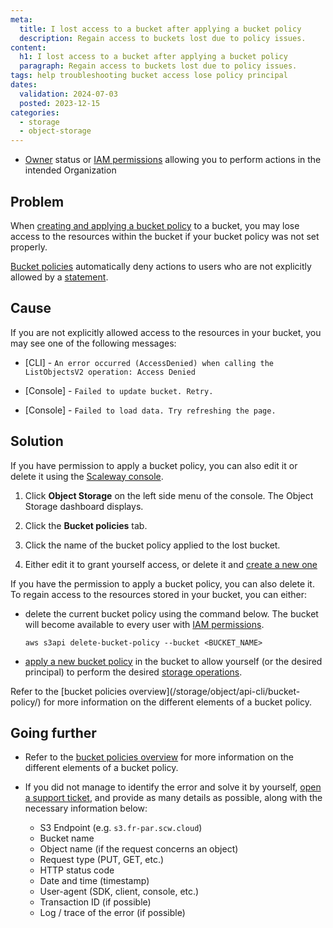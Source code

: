 ```yaml
---
meta:
  title: I lost access to a bucket after applying a bucket policy
  description: Regain access to buckets lost due to policy issues.
content:
  h1: I lost access to a bucket after applying a bucket policy
  paragraph: Regain access to buckets lost due to policy issues.
tags: help troubleshooting bucket access lose policy principal
dates:
  validation: 2024-07-03
  posted: 2023-12-15
categories:
  - storage
  - object-storage
---
```


<Macro id="requirements" />

- [Owner](/identity-and-access-management/iam/concepts/#owner) status or [IAM permissions](/identity-and-access-management/iam/concepts/#permission) allowing you to perform actions in the intended Organization

## Problem

When [creating and applying a bucket policy](/storage/object/api-cli/create-bucket-policy/) to a bucket, you may lose access to the resources within the bucket if your bucket policy was not set properly.

[Bucket policies](/storage/object/api-cli/bucket-policy/) automatically deny actions to users who are not explicitly allowed by a [statement](/storage/object/api-cli/bucket-policy/#statement).

<Macro id="important-bucket-policy" />

## Cause

If you are not explicitly allowed access to the resources in your bucket, you may see one of the following messages:

- \[CLI\] - `An error occurred (AccessDenied) when calling the ListObjectsV2 operation: Access Denied`

- \[Console\] - `Failed to update bucket. Retry.`

- \[Console\] - `Failed to load data. Try refreshing the page.`

## Solution

<Tabs id="bucket-policy-troubleshooting">
<TabsTab label="Scaleway console">

If you have permission to apply a bucket policy, you can also edit it or delete it using the [Scaleway console](https://console.scaleway.com).

1. Click **Object Storage** on the left side menu of the console. The Object Storage dashboard displays.

2. Click the **Bucket policies** tab.

3. Click the name of the bucket policy applied to the lost bucket.

4. Either edit it to grant yourself access, or delete it and [create a new one](/storage/object/how-to/create-bucket-policy/)
</TabsTab>
<TabsTab label="AWS CLI">

If you have the permission to apply a bucket policy, you can also delete it. To regain access to the resources stored in your bucket, you can either:

- delete the current bucket policy using the command below. The bucket will become available to every user with [IAM permissions](/identity-and-access-management/iam/concepts/#permission).
    ```
    aws s3api delete-bucket-policy --bucket <BUCKET_NAME>
    ```
- [apply a new bucket policy](/storage/object/api-cli/create-bucket-policy/) in the bucket to allow yourself (or the desired principal) to perform the desired [storage operations](/storage/object/api-cli/using-api-call-list/).

</TabsTab>
</Tabs>

<Message type="note">
  Refer to the [bucket policies overview](/storage/object/api-cli/bucket-policy/) for more information on the different elements of a bucket policy.
</Message>

## Going further

- Refer to the [bucket policies overview](/storage/object/api-cli/bucket-policy/) for more information on the different elements of a bucket policy.

- If you did not manage to identify the error and solve it by yourself, [open a support ticket](/console/account/how-to/open-a-support-ticket/), and provide as many details as possible, along with the necessary information below:
    - S3 Endpoint (e.g. `s3.fr-par.scw.cloud`)
    - Bucket name
    - Object name (if the request concerns an object)
    - Request type (PUT, GET, etc.)
    - HTTP status code
    - Date and time (timestamp)
    - User-agent (SDK, client, console, etc.)
    - Transaction ID (if possible)
    - Log / trace of the error (if possible)

